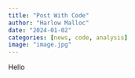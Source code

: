 ```yaml
---
title: "Post With Code"
author: "Harlow Malloc"
date: "2024-01-02"
categories: [news, code, analysis]
image: "image.jpg"
---
```


Hello
